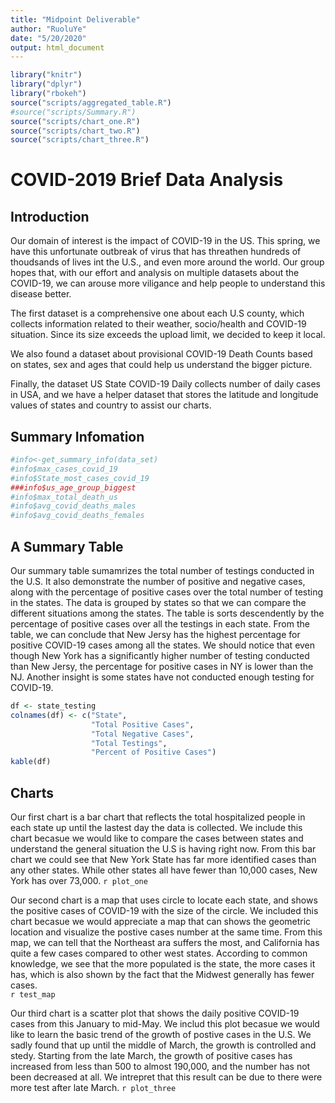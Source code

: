 ```yaml
---
title: "Midpoint Deliverable"
author: "RuoluYe"
date: "5/20/2020"
output: html_document
---
```


```r
library("knitr")
library("dplyr")
library("rbokeh")
source("scripts/aggregated_table.R")
#source("scripts/Summary.R")
source("scripts/chart_one.R")
source("scripts/chart_two.R")
source("scripts/chart_three.R")
```

# COVID-2019 Brief Data Analysis

## Introduction
Our domain of interest is the impact of COVID-19 in the US. This spring, we have this unfortunate outbreak of virus that has threathen hundreds of thoudsands of lives int the U.S., and even more around the world. Our group hopes that, with our effort and analysis on multiple datasets about the COVID-19, we can arouse more  viligance and help people to understand this disease better.  

The first dataset is a comprehensive one about each U.S county, which collects information related to their weather, socio/health and COVID-19 situation. Since its size exceeds the upload limit, we decided to keep it local.

We also found a dataset about provisional COVID-19 Death Counts based on states, sex and ages that could help us understand the bigger picture.

Finally, the dataset US State COVID-19 Daily collects number of daily cases in USA, and we have a helper dataset that stores the latitude and longitude values of states and country to assist our charts. 


## Summary Infomation
```r
#info<-get_summary_info(data_set)
#info$max_cases_covid_19
#info$State_most_cases_covid_19
###info$us_age_group_biggest
#info$max_total_death_us
#info$avg_covid_deaths_males
#info$avg_covid_deaths_females
```


## A Summary Table
Our summary table sumamrizes the total number of testings conducted in the U.S. 
It also demonstrate the number of positive and negative cases, along with the percentage of positive cases over the total number of testing in the states. The data is grouped by states so that we can compare the different situations among the states.
The table is sorts descendently by the percentage of positive cases over all the testings in each state. 
From the table, we can conclude that New Jersy has the highest percentage for positive COVID-19 cases among all the states.
We should notice that even though New York has a significantly higher number of testing conducted than New Jersy, the percentage for positive cases in NY is lower than the NJ. Another insight is some states have not conducted enough testing for COVID-19.
```r
df <- state_testing
colnames(df) <- c("State",
                  "Total Positive Cases",
                  "Total Negative Cases",
                  "Total Testings",
                  "Percent of Positive Cases")
kable(df)
```

## Charts
Our first chart is a bar chart that reflects the total hospitalized people in each state up until the lastest day the data is collected. We include this chart becasue we would like to compare the cases between states and understand the general situation the U.S is having right now. From this bar chart we could see that New York State has far more identified cases than any other states. While other states all have fewer than 10,000 cases, New York has over 73,000. 
`r plot_one`

Our second chart is a map that uses circle to locate each state, and shows the positive cases of COVID-19 with the size of the circle. We included this chart becasue we would appreciate a map that can shows the geometric location and visualize the postive cases number at the same time. From this map, we can tell that the Northeast ara suffers the most, and California has quite a few cases compared to other west states. According to common knowledge, we see that the more populated is the state, the more cases it has, which is also shown by the fact that the Midwest generally has fewer cases.  
`r test_map`

Our third chart is a scatter plot that shows the daily positive COVID-19 cases from this January to mid-May. We includ this plot becasue we would like to learn the basic trend of the growth of postive cases in the U.S. We sadly found that up until the middle of March, the growth is controlled and stedy. Starting from the late March, the growth of positive cases has increased from less than 500 to almost 190,000, and the number has not been decreased at all. We intrepret that this result can be due to there were more test after late March.
`r plot_three`